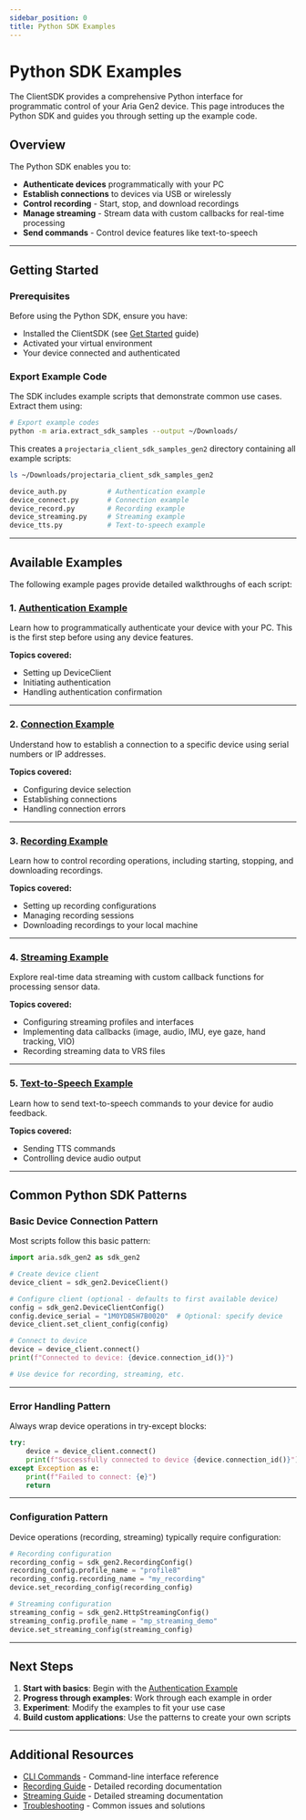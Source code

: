 ```yaml
---
sidebar_position: 0
title: Python SDK Examples
---
```


# Python SDK Examples

The ClientSDK provides a comprehensive Python interface for programmatic control of your Aria Gen2 device. This page introduces the Python SDK and guides you through setting up the example code.

## Overview

The Python SDK enables you to:
* **Authenticate devices** programmatically with your PC
* **Establish connections** to devices via USB or wirelessly
* **Control recording** - Start, stop, and download recordings
* **Manage streaming** - Stream data with custom callbacks for real-time processing
* **Send commands** - Control device features like text-to-speech

---

## Getting Started

### Prerequisites

Before using the Python SDK, ensure you have:
* Installed the ClientSDK (see [Get Started](/ark/client-sdk/start) guide)
* Activated your virtual environment
* Your device connected and authenticated

### Export Example Code

The SDK includes example scripts that demonstrate common use cases. Extract them using:

```bash
# Export example codes
python -m aria.extract_sdk_samples --output ~/Downloads/
```

This creates a `projectaria_client_sdk_samples_gen2` directory containing all example scripts:

```bash
ls ~/Downloads/projectaria_client_sdk_samples_gen2

device_auth.py          # Authentication example
device_connect.py       # Connection example
device_record.py        # Recording example
device_streaming.py     # Streaming example
device_tts.py           # Text-to-speech example
```

---

## Available Examples

The following example pages provide detailed walkthroughs of each script:

### 1. [Authentication Example](/ark/client-sdk/python-sdk/auth-example)

Learn how to programmatically authenticate your device with your PC. This is the first step before using any device features.

**Topics covered:**
* Setting up DeviceClient
* Initiating authentication
* Handling authentication confirmation

---

### 2. [Connection Example](/ark/client-sdk/python-sdk/connection-example)

Understand how to establish a connection to a specific device using serial numbers or IP addresses.

**Topics covered:**
* Configuring device selection
* Establishing connections
* Handling connection errors

---

### 3. [Recording Example](/ark/client-sdk/python-sdk/recording-example)

Learn how to control recording operations, including starting, stopping, and downloading recordings.

**Topics covered:**
* Setting up recording configurations
* Managing recording sessions
* Downloading recordings to your local machine

---

### 4. [Streaming Example](/ark/client-sdk/python-sdk/streaming-example)

Explore real-time data streaming with custom callback functions for processing sensor data.

**Topics covered:**
* Configuring streaming profiles and interfaces
* Implementing data callbacks (image, audio, IMU, eye gaze, hand tracking, VIO)
* Recording streaming data to VRS files

---

### 5. [Text-to-Speech Example](/ark/client-sdk/python-sdk/text-to-speech-example)

Learn how to send text-to-speech commands to your device for audio feedback.

**Topics covered:**
* Sending TTS commands
* Controlling device audio output

---

## Common Python SDK Patterns

### Basic Device Connection Pattern

Most scripts follow this basic pattern:

```python
import aria.sdk_gen2 as sdk_gen2

# Create device client
device_client = sdk_gen2.DeviceClient()

# Configure client (optional - defaults to first available device)
config = sdk_gen2.DeviceClientConfig()
config.device_serial = "1M0YDB5H7B0020"  # Optional: specify device
device_client.set_client_config(config)

# Connect to device
device = device_client.connect()
print(f"Connected to device: {device.connection_id()}")

# Use device for recording, streaming, etc.
```

---

### Error Handling Pattern

Always wrap device operations in try-except blocks:

```python
try:
    device = device_client.connect()
    print(f"Successfully connected to device {device.connection_id()}")
except Exception as e:
    print(f"Failed to connect: {e}")
    return
```

---

### Configuration Pattern

Device operations (recording, streaming) typically require configuration:

```python
# Recording configuration
recording_config = sdk_gen2.RecordingConfig()
recording_config.profile_name = "profile8"
recording_config.recording_name = "my_recording"
device.set_recording_config(recording_config)

# Streaming configuration
streaming_config = sdk_gen2.HttpStreamingConfig()
streaming_config.profile_name = "mp_streaming_demo"
device.set_streaming_config(streaming_config)
```

---

## Next Steps

1. **Start with basics**: Begin with the [Authentication Example](/ark/client-sdk/python-sdk/auth-example)
2. **Progress through examples**: Work through each example in order
3. **Experiment**: Modify the examples to fit your use case
4. **Build custom applications**: Use the patterns to create your own scripts

---

## Additional Resources

* [CLI Commands](/technical-specs/client-sdk/cli) - Command-line interface reference
* [Recording Guide](/ark/client-sdk/recording) - Detailed recording documentation
* [Streaming Guide](/ark/client-sdk/streaming) - Detailed streaming documentation
* [Troubleshooting](/ark/client-sdk/troubleshoot) - Common issues and solutions
